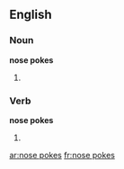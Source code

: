 ==English==

===Noun===
'''nose pokes'''

# {{plural of|nose poke}}

===Verb===
'''nose pokes'''

# {{third-person singular of|nose poke}}

[[ar:nose pokes]]
[[fr:nose pokes]]